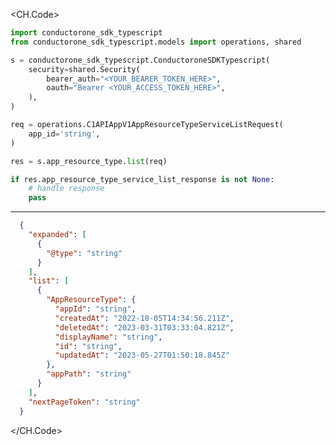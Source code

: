 
<CH.Code>
```python List.py
import conductorone_sdk_typescript
from conductorone_sdk_typescript.models import operations, shared

s = conductorone_sdk_typescript.ConductoroneSDKTypescript(
    security=shared.Security(
        bearer_auth="<YOUR_BEARER_TOKEN_HERE>",
        oauth="Bearer <YOUR_ACCESS_TOKEN_HERE>",
    ),
)

req = operations.C1APIAppV1AppResourceTypeServiceListRequest(
    app_id='string',
)

res = s.app_resource_type.list(req)

if res.app_resource_type_service_list_response is not None:
    # handle response
    pass
```
---

```json Example Response
  {
    "expanded": [
      {
        "@type": "string"
      }
    ],
    "list": [
      {
        "AppResourceType": {
          "appId": "string",
          "createdAt": "2022-10-05T14:34:56.211Z",
          "deletedAt": "2023-03-31T03:33:04.821Z",
          "displayName": "string",
          "id": "string",
          "updatedAt": "2023-05-27T01:50:18.845Z"
        },
        "appPath": "string"
      }
    ],
    "nextPageToken": "string"
  }
```
</CH.Code>
